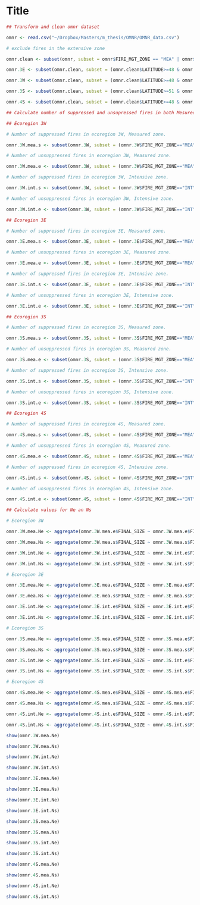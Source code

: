 Title
========================================================

```r

## Transform and clean omnr dataset

omnr <- read.csv("~/Dropbox/Masters/m_thesis/OMNR/OMNR_data.csv")

# exclude fires in the extensive zone

omnr.clean <- subset(omnr, subset = omnr$FIRE_MGT_ZONE == "MEA" | omnr$FIRE_MGT_ZONE == "INT")

omnr.3E <- subset(omnr.clean, subset = (omnr.clean$LATITUDE>=48 & omnr.clean$LATITUDE<=51) & (omnr.clean$LONGITUDE<=-80 & omnr.clean$LONGITUDE>=-86))

omnr.3W <- subset(omnr.clean, subset = (omnr.clean$LATITUDE>=48 & omnr.clean$LATITUDE<=51) & (omnr.clean$LONGITUDE<=-88 & omnr.clean$LONGITUDE>=-92))

omnr.3S <- subset(omnr.clean, subset = (omnr.clean$LATITUDE>=51 & omnr.clean$LATITUDE<=53) & (omnr.clean$LONGITUDE<=-88 & omnr.clean$LONGITUDE>=-96))

omnr.4S <- subset(omnr.clean, subset = (omnr.clean$LATITUDE>=48 & omnr.clean$LATITUDE<=51) & (omnr.clean$LONGITUDE<=-92 & omnr.clean$LONGITUDE>=-96))

## Calculate number of suppressed and unsupressed fires in both Mesured and Intensive zones, per ecoregion.

## Ecoregion 3W

# Number of suppressed fires in ecoregion 3W, Measured zone.

omnr.3W.mea.s <- subset(omnr.3W, subset = (omnr.3W$FIRE_MGT_ZONE=="MEA" & omnr.3W$FINAL_SIZE>3 & omnr.3W$FINAL_SIZE<200))

# Number of unsuppressed fires in ecoregion 3W, Measured zone.

omnr.3W.mea.e <- subset(omnr.3W, subset = (omnr.3W$FIRE_MGT_ZONE=="MEA" & omnr.3W$FINAL_SIZE>200))

# Number of suppressed fires in ecoregion 3W, Intensive zone.

omnr.3W.int.s <- subset(omnr.3W, subset = (omnr.3W$FIRE_MGT_ZONE=="INT" & omnr.3W$FINAL_SIZE>3 & omnr.3W$FINAL_SIZE<200))

# Number of unsuppressed fires in ecoregion 3W, Intensive zone.

omnr.3W.int.e <- subset(omnr.3W, subset = (omnr.3W$FIRE_MGT_ZONE=="INT" & omnr.3W$FINAL_SIZE>200))

## Ecoregion 3E

# Number of suppressed fires in ecoregion 3E, Measured zone.

omnr.3E.mea.s <- subset(omnr.3E, subset = (omnr.3E$FIRE_MGT_ZONE=="MEA" & omnr.3E$FINAL_SIZE>3 & omnr.3E$FINAL_SIZE<200))

# Number of unsuppressed fires in ecoregion 3E, Measured zone.

omnr.3E.mea.e <- subset(omnr.3E, subset = (omnr.3E$FIRE_MGT_ZONE=="MEA" & omnr.3E$FINAL_SIZE>200))

# Number of suppressed fires in ecoregion 3E, Intensive zone.

omnr.3E.int.s <- subset(omnr.3E, subset = (omnr.3E$FIRE_MGT_ZONE=="INT" & omnr.3E$FINAL_SIZE>3 & omnr.3E$FINAL_SIZE<200))

# Number of unsuppressed fires in ecoregion 3E, Intensive zone.

omnr.3E.int.e <- subset(omnr.3E, subset = (omnr.3E$FIRE_MGT_ZONE=="INT" & omnr.3E$FINAL_SIZE>200))

## Ecoregion 3S

# Number of suppressed fires in ecoregion 3S, Measured zone.

omnr.3S.mea.s <- subset(omnr.3S, subset = (omnr.3S$FIRE_MGT_ZONE=="MEA" & omnr.3S$FINAL_SIZE>3 & omnr.3S$FINAL_SIZE<200))

# Number of unsuppressed fires in ecoregion 3S, Measured zone.

omnr.3S.mea.e <- subset(omnr.3S, subset = (omnr.3S$FIRE_MGT_ZONE=="MEA" & omnr.3S$FINAL_SIZE>200))

# Number of suppressed fires in ecoregion 3S, Intensive zone.

omnr.3S.int.s <- subset(omnr.3S, subset = (omnr.3S$FIRE_MGT_ZONE=="INT" & omnr.3S$FINAL_SIZE>3 & omnr.3S$FINAL_SIZE<200))

# Number of unsuppressed fires in ecoregion 3S, Intensive zone.

omnr.3S.int.e <- subset(omnr.3S, subset = (omnr.3S$FIRE_MGT_ZONE=="INT" & omnr.3S$FINAL_SIZE>200))

## Ecoregion 4S

# Number of suppressed fires in ecoregion 4S, Measured zone.

omnr.4S.mea.s <- subset(omnr.4S, subset = (omnr.4S$FIRE_MGT_ZONE=="MEA" & omnr.4S$FINAL_SIZE>3 & omnr.4S$FINAL_SIZE<200))

# Number of unsuppressed fires in ecoregion 4S, Measured zone.

omnr.4S.mea.e <- subset(omnr.4S, subset = (omnr.4S$FIRE_MGT_ZONE=="MEA" & omnr.4S$FINAL_SIZE>200))

# Number of suppressed fires in ecoregion 4S, Intensive zone.

omnr.4S.int.s <- subset(omnr.4S, subset = (omnr.4S$FIRE_MGT_ZONE=="INT" & omnr.4S$FINAL_SIZE>3 & omnr.4S$FINAL_SIZE<200))

# Number of unsuppressed fires in ecoregion 4S, Intensive zone.

omnr.4S.int.e <- subset(omnr.4S, subset = (omnr.4S$FIRE_MGT_ZONE=="INT" & omnr.4S$FINAL_SIZE>200))

## Calculate values for Ne an Ns

# Ecoregion 3W

omnr.3W.mea.Ne <- aggregate(omnr.3W.mea.e$FINAL_SIZE ~ omnr.3W.mea.e$FIRE_YEAR, data=omnr.3W.mea.e, FUN=length)

omnr.3W.mea.Ns <- aggregate(omnr.3W.mea.s$FINAL_SIZE ~ omnr.3W.mea.s$FIRE_YEAR, data=omnr.3W.mea.s, FUN=length)

omnr.3W.int.Ne <- aggregate(omnr.3W.int.e$FINAL_SIZE ~ omnr.3W.int.e$FIRE_YEAR, data=omnr.3W.int.e, FUN=length)

omnr.3W.int.Ns <- aggregate(omnr.3W.int.s$FINAL_SIZE ~ omnr.3W.int.s$FIRE_YEAR, data=omnr.3W.int.s, FUN=length)

# Ecoregion 3E

omnr.3E.mea.Ne <- aggregate(omnr.3E.mea.e$FINAL_SIZE ~ omnr.3E.mea.e$FIRE_YEAR, data=omnr.3E.mea.e, FUN=length)

omnr.3E.mea.Ns <- aggregate(omnr.3E.mea.s$FINAL_SIZE ~ omnr.3E.mea.s$FIRE_YEAR, data=omnr.3E.mea.s, FUN=length)

omnr.3E.int.Ne <- aggregate(omnr.3E.int.e$FINAL_SIZE ~ omnr.3E.int.e$FIRE_YEAR, data=omnr.3E.int.e, FUN=length)

omnr.3E.int.Ns <- aggregate(omnr.3E.int.s$FINAL_SIZE ~ omnr.3E.int.s$FIRE_YEAR, data=omnr.3E.int.s, FUN=length)

# Ecoregion 3S

omnr.3S.mea.Ne <- aggregate(omnr.3S.mea.e$FINAL_SIZE ~ omnr.3S.mea.e$FIRE_YEAR, data=omnr.3S.mea.e, FUN=length)

omnr.3S.mea.Ns <- aggregate(omnr.3S.mea.s$FINAL_SIZE ~ omnr.3S.mea.s$FIRE_YEAR, data=omnr.3S.mea.s, FUN=length)

omnr.3S.int.Ne <- aggregate(omnr.3S.int.e$FINAL_SIZE ~ omnr.3S.int.e$FIRE_YEAR, data=omnr.3S.int.e, FUN=length)

omnr.3S.int.Ns <- aggregate(omnr.3S.int.s$FINAL_SIZE ~ omnr.3S.int.s$FIRE_YEAR, data=omnr.3S.int.s, FUN=length)

# Ecoregion 4S

omnr.4S.mea.Ne <- aggregate(omnr.4S.mea.e$FINAL_SIZE ~ omnr.4S.mea.e$FIRE_YEAR, data=omnr.4S.mea.e, FUN=length)

omnr.4S.mea.Ns <- aggregate(omnr.4S.mea.s$FINAL_SIZE ~ omnr.4S.mea.s$FIRE_YEAR, data=omnr.4S.mea.s, FUN=length)

omnr.4S.int.Ne <- aggregate(omnr.4S.int.e$FINAL_SIZE ~ omnr.4S.int.e$FIRE_YEAR, data=omnr.4S.int.e, FUN=length)

omnr.4S.int.Ns <- aggregate(omnr.4S.int.s$FINAL_SIZE ~ omnr.4S.int.s$FIRE_YEAR, data=omnr.4S.int.s, FUN=length)

```

```r
show(omnr.3W.mea.Ne)
```
```r
show(omnr.3W.mea.Ns)
```
```r
show(omnr.3W.int.Ne)
```
```r
show(omnr.3W.int.Ns)
```

```r
show(omnr.3E.mea.Ne)
```
```r
show(omnr.3E.mea.Ns)
```
```r
show(omnr.3E.int.Ne)
```
```r
show(omnr.3E.int.Ns)
```

```r
show(omnr.3S.mea.Ne)
```
```r
show(omnr.3S.mea.Ns)
```
```r
show(omnr.3S.int.Ne)
```
```r
show(omnr.3S.int.Ns)
```

```r
show(omnr.4S.mea.Ne)
```
```r
show(omnr.4S.mea.Ns)
```
```r
show(omnr.4S.int.Ne)
```
```r
show(omnr.4S.int.Ns)
```
